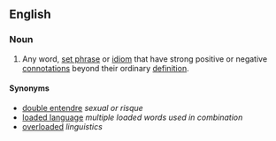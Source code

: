 ==English==

===Noun===
{{en-noun|sg=[[loaded]] [[word]]}}

# {{idiomatic|linguistics}} Any word, [[set phrase]] or [[idiom]] that have strong positive or negative [[connotation]]s beyond their ordinary [[definition]].

====Synonyms====
* [[double entendre]] ''sexual or risque''
* [[loaded language]] ''multiple loaded words used in combination''
* [[overloaded]] ''linguistics''